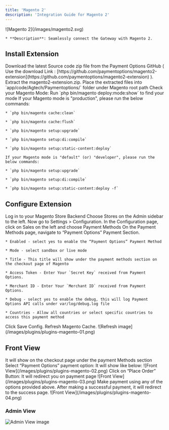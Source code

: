 ```yaml
---
title: 'Magento 2'
description: 'Integration Guide for Magento 2'
---
```


  <Card title="Magento 2">
    ![Magento 2](/images/magento2.svg)

    * **Description**: Seamlessly connect the Gateway with Magento 2.
  </Card>

## **Install Extension**

<Steps>
  <Step>
    Download the latest Source code zip file from the Payment Options GitHub
    ( Use the download Link : [https://github.com/paymentoptions/magento2-extension](https://github.com/paymentoptions/magento2-extension) ).
  </Step>

  <Step>
    Extract the magento2-extension.zip.
  </Step>

  <Step>
    Place the extracted files into `app/code/Agtech/Paymentoptions/` folder under Magento root path
  </Step>

  <Step>
    Check your Magento Mode:
    Run `php bin/magento deploy:mode:show` to find your mode
    If your Magento mode is "production", please run the below commands:

    * `php bin/magento cache:clean`

    * `php bin/magento cache:flush`

    * `php bin/magento setup:upgrade`

    * `php bin/magento setup:di:compile`

    * `php bin/magento setup:static-content:deploy`

    If your Magento mode is "default" (or) "developer", please run the below commands:

    * `php bin/magento setup:upgrade`

    * `php bin/magento setup:di:compile`

    * `php bin/magento setup:static-content:deploy -f`
  </Step>
</Steps>

## **Configure  Extension**

<Steps>
  <Step>
    Log in to your Magento Store Backend
  </Step>

  <Step>
    Choose Stores on the Admin sidebar to the left. Now go to Settings > Configuration.
  </Step>

  <Step>
    In the Configuration page, click on Sales on the left and choose Payment Methods
  </Step>

  <Step>
    On the Payment Methods page, navigate to “Payment Options” Payment Section.

    * Enabled - select yes to enable the “Payment Options” Payment Method

    * Mode - select sandbox or live mode

    * Title - This title will show under the payment methods section on the checkout page of Magento

    * Access Token - Enter Your `Secret Key` received from Payment Options.

    * Merchant ID - Enter Your `Merchant ID` received from Payment Options.

    * Debug - select yes to enable the debug, this will log Payment Options API calls under var/log/debug.log file

    * Countries - Allow all countries or select specific countries to access this payment method
  </Step>

  <Step>
    Click Save Config.
  </Step>

  <Step>
    Refresh Magento Cache.
    ![Refresh image](/images/plugins/plugins-magento-01.png)
  </Step>
</Steps>

## **Front View**

<Steps>
  <Step>
    It will show on the checkout page under the payment Methods section
  </Step>

  <Step>
    Select “Payment Options” payment option: It will show like below:
    ![Front View](/images/plugins/plugins-magento-02.png)
  </Step>

  <Step>
    Click on “Place Order” Button: It will redirect you on payment page
    ![Front View](/images/plugins/plugins-magento-03.png)
  </Step>

  <Step>
    Make payment using any of the options provided above.
  </Step>

  <Step>
    After making a successful payment, it will redirect to the success page.
    ![Front View](/images/plugins/plugins-magento-04.png)
  </Step>
</Steps>

### Admin View

![Admin View image](/images/plugins/plugins-magento-05.png)